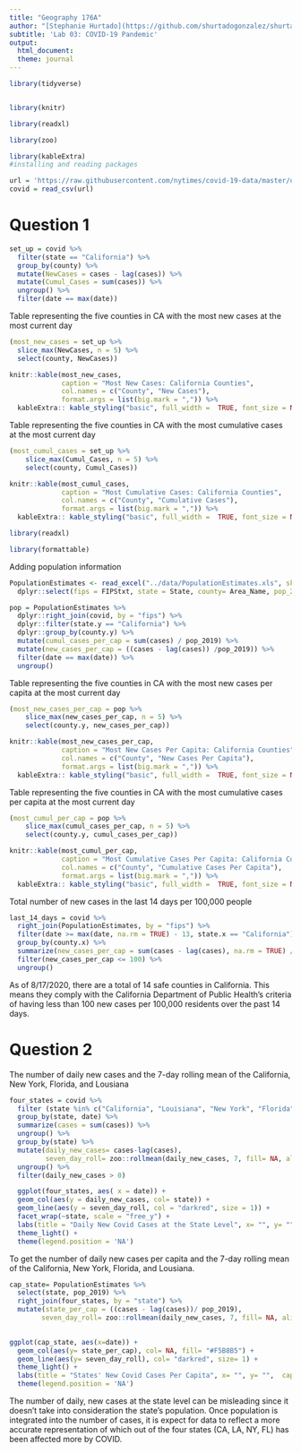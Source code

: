 ```yaml
---
title: "Geography 176A"
author: "[Stephanie Hurtado](https://github.com/shurtadogonzalez/shurtadogonzalez.github.io)"
subtitle: 'Lab 03: COVID-19 Pandemic'
output:
  html_document:
  theme: journal
---
```


```r

library(tidyverse)


library(knitr)

library(readxl)

library(zoo)

library(kableExtra)
#installing and reading packages 
```

```r
url = 'https://raw.githubusercontent.com/nytimes/covid-19-data/master/us-counties.csv'
covid = read_csv(url) 
```

# Question 1 

```r

set_up = covid %>%
  filter(state == "California") %>% 
  group_by(county) %>% 
  mutate(NewCases = cases - lag(cases)) %>% 
  mutate(Cumul_Cases = sum(cases)) %>% 
  ungroup() %>% 
  filter(date == max(date))
```

Table representing the five counties in CA with the most new cases at the most current day
```r
(most_new_cases = set_up %>% 
  slice_max(NewCases, n = 5) %>% 
  select(county, NewCases))

knitr::kable(most_new_cases,
             caption = "Most New Cases: California Counties",
             col.names = c("County", "New Cases"),
             format.args = list(big.mark = ",")) %>% 
  kableExtra:: kable_styling("basic", full_width =  TRUE, font_size = NULL)
```


Table representing the five counties in CA with the most cumulative cases at the most current day
```r
(most_cumul_cases = set_up %>% 
    slice_max(Cumul_Cases, n = 5) %>% 
    select(county, Cumul_Cases))

knitr::kable(most_cumul_cases,
             caption = "Most Cumulative Cases: California Counties",
             col.names = c("County", "Cumulative Cases"),
             format.args = list(big.mark = ",")) %>% 
  kableExtra:: kable_styling("basic", full_width =  TRUE, font_size = NULL)
```


```r
library(readxl)

library(formattable)
```

Adding population information 
```r
PopulationEstimates <- read_excel("../data/PopulationEstimates.xls", skip = 2) %>% 
  dplyr::select(fips = FIPStxt, state = State, county= Area_Name, pop_2019 = POP_ESTIMATE_2019)

```


```r

pop = PopulationEstimates %>% 
  dplyr::right_join(covid, by = "fips") %>% 
  dplyr::filter(state.y == "California") %>% 
  dplyr::group_by(county.y) %>% 
  mutate(cumul_cases_per_cap = sum(cases) / pop_2019) %>%
  mutate(new_cases_per_cap = ((cases - lag(cases)) /pop_2019)) %>% 
  filter(date == max(date)) %>% 
  ungroup()

```

Table representing the five counties in CA with the most new cases per capita at the most current day
```r
(most_new_cases_per_cap = pop %>% 
    slice_max(new_cases_per_cap, n = 5) %>% 
    select(county.y, new_cases_per_cap))

knitr::kable(most_new_cases_per_cap,
             caption = "Most New Cases Per Capita: California Counties",
             col.names = c("County", "New Cases Per Capita"),
             format.args = list(big.mark = ",")) %>% 
  kableExtra:: kable_styling("basic", full_width =  TRUE, font_size = NULL)
```

Table representing the five counties in CA with the most cumulative cases per capita at the most current day
```r
(most_cumul_per_cap = pop %>% 
    slice_max(cumul_cases_per_cap, n = 5) %>% 
    select(county.y, cumul_cases_per_cap))

knitr::kable(most_cumul_per_cap,
             caption = "Most Cumulative Cases Per Capita: California Counties",
             col.names = c("County", "Cumulative Cases Per Capita"),
             format.args = list(big.mark = ",")) %>% 
  kableExtra:: kable_styling("basic", full_width =  TRUE, font_size = NULL)
```

Total number of new cases in the last 14 days per 100,000 people
```r

last_14_days = covid %>% 
  right_join(PopulationEstimates, by = "fips") %>% 
  filter(date >= max(date, na.rm = TRUE) - 13, state.x == "California") %>% 
  group_by(county.x) %>% 
  summarize(new_cases_per_cap = sum(cases - lag(cases), na.rm = TRUE) / (max(pop_2019) / 100000)) %>% 
  filter(new_cases_per_cap <= 100) %>% 
  ungroup()
```
As of 8/17/2020, there are a total of 14 safe counties in California. This means they comply with the California Department of Public Health’s criteria of having less than 100 new cases per 100,000 residents over the past 14 days.


# Question 2

The number of daily new cases and the 7-day rolling mean of the California, New York, Florida, and Lousiana 
```r
 
four_states = covid %>% 
  filter (state %in% c("California", "Louisiana", "New York", "Florida")) %>% 
  group_by(state, date) %>%
  summarize(cases = sum(cases)) %>% 
  ungroup() %>% 
  group_by(state) %>% 
  mutate(daily_new_cases= cases-lag(cases), 
         seven_day_roll= zoo::rollmean(daily_new_cases, 7, fill= NA, align= 'right')) %>% 
  ungroup() %>% 
  filter(daily_new_cases > 0)

  ggplot(four_states, aes( x = date)) +
  geom_col(aes(y = daily_new_cases, col= state)) +
  geom_line(aes(y = seven_day_roll, col = "darkred", size = 1)) +
  facet_wrap(~state, scale = "free_y") +
  labs(title = "Daily New Covid Cases at the State Level", x= "", y= "", color = "", caption = "Lab 02", subtitle = "COVID-19 Data: NY Times" ) +
  theme_light() +
  theme(legend.position = 'NA')
```

To get the number of daily new cases per capita and the 7-day rolling mean of the California, New York, Florida, and Lousiana.
```r
cap_state= PopulationEstimates %>% 
  select(state, pop_2019) %>% 
  right_join(four_states, by = "state") %>% 
  mutate(state_per_cap = ((cases - lag(cases))/ pop_2019), 
        seven_day_roll= zoo::rollmean(daily_new_cases, 7, fill= NA, align= 'right'))
  

ggplot(cap_state, aes(x=date)) +
  geom_col(aes(y= state_per_cap), col= NA, fill= "#F5B8B5") +
  geom_line(aes(y= seven_day_roll), col= "darkred", size= 1) +
  theme_light() +
  labs(title = "States' New Covid Cases Per Capita", x= "", y= "",  caption = "Lab 02", subtitle = "COVID-19 Data: NY Times" ) +
  theme(legend.position = 'NA')

```  

The number of daily, new cases at the state level can be misleading since it doesn't take into consideration the state's population. Once population is integrated into the number of cases, it is expect for data to reflect a more accurate representation of which out of the four states (CA, LA, NY, FL) has been affected more by COVID. 

            
  

  
  

